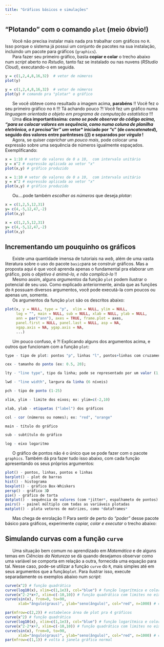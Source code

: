 ```yaml
---
title: "Gráficos básicos e simulações"
---
```



## "Plotando" com o comando `plot` (meio óbvio!) {#sec-basico}

|       Você não precisa instalar mais nada pra trabalhar com gráficos no `R`. Isso porque o sistema já possui um conjunto de pacotes na sua instalação, incluindo um pacote para gráficos (`graphics`).  

|       Para fazer seu primeiro gráfico, basta **copiar e colar** o trecho abaixo num *script* aberto no *Rstudio*, tanto faz se instalado ou nas nuvens (*RStudio Cloud*), executando-o em seguida.

```r
y = c(1,2,4,8,16,32)  # vetor de números
plot(y)
```


```r
y = c(1,2,4,8,16,32)  # vetor de números
plot(y) # comando pra "plotar" o gráfico
```


|       Se você obteve como resultado a imagem acima, **parabéns** !! Você fez o seu primeiro gráfico no `R` !!! Tá achando pouco ?! Você fez um gráfico numa *linguagem orientada a objeto em programa de computação estatística* !!!

|       Uma **dica importantíssima*: como se pode observar do código acima, "para se colocar valores em sequência, como numa coluna de planilha eletrônica, o `R` precisa "ler" um *vetor* iniciado por "c" (de *concatenated*), seguido dos valores entre parênteses (*()*) e separados por *vírgula* !**


|       Agora, se quiser *caprichar um pouco mais*, pode colocar uma expressão sobre uma sequência de números igualmente espaçados. Exemplificando:

<!-- ESCOLHER UM GRÁFICO DO MAPA E MENCIONAR -->

```r
x = 1:10 # vetor de valores de 0 a 10,  com intervalo unitário
y = x^2 # expressão aplicada ao vetor "x"
plot(x,y) # gráfico produzido
```

```r
x = 1:10 # vetor de valores de 0 a 10,  com intervalo unitário
y = x^2 # expressão aplicada ao vetor "x"
plot(x,y) # gráfico produzido
```


|       Ou....pode também *escolher os números* que deseja *plotar*:

```r
x = c(1,2,5,12,31)
y= c(4,-5,12,47,-2)
plot(x,y)
```


```r
x = c(1,2,5,12,31)
y= c(4,-5,12,47,-2)
plot(x,y)
```

## Incrementando um pouquinho os gráficos


|       Existe uma quantidade imensa de tutoriais na *web*, além de uma vasta literatura sobre o uso do pacote `basic`para se construir gráficos. Mas a proposta aqui é que você aprenda apenas o fundamental pra elaborar um gráfico, pois o *objetivo é animá-lo, e não complicá-lo* !!

|       Mesmo assim, alguns *argumentos* da função `plot` podem ilustrar o potencial de seu uso. Como explicado anteriormente, ainda que as funções do `R` possuam diversos argumentos, você pode executá-la com poucos ou apenas um, somente.

|       Os argumentos da função `plot` são os descritos abaixo:

```r
plot(x, y = NULL, type = "p",  xlim = NULL, ylim = NULL,
     log = "", main = NULL, sub = NULL, xlab = NULL, ylab = NULL,
     ann = par("ann"), axes = TRUE, frame.plot = axes,
     panel.first = NULL, panel.last = NULL, asp = NA,
     xgap.axis = NA, ygap.axis = NA,
     ...)
```


|       Um pouco confuso, é ?! Explicando alguns dos argumentos acima, e outros que funcionam com a função `plot`:


```r
type - tipo de plot: pontos "p", linhas "l", pontos+linhas com cruzamento "o", pontos+linhas sem cruzamento "b", linhas verticais "h", steps "s", sem representação "n";

cex - tamanho do ponto (ex: 0.5, 20);

lty - "line type", tipo da linha; pode se representado por um valor (1,2,...) ou por "solid", "dotted", "dashed", "dotdash", "longdash", "twodash";

lwd - "line width", largura da linha (6 níveis)

pch - tipo de ponto (1-25)

xlim, ylim - limite dos eixos; ex: ylim=c(-2,10)

xlab, ylab - etiquetas ("label") dos gráficos

col - cor (números ou nomes); ex: "red", "orange"

main - título do gráfico

sub - subtítulo do gráfico

log - eixo logaritmo

```


|       O gráfico de pontos não é o único que se pode fazer com o pacote `graphics`. Também dá pra fazer tudo isso abaixo, com cada função apresentando os seus próprios argumentos:

```r
plot() - pontos, linhas, pontos e linhas
barplot() - plot de barras
hist() - histograma
boxplot() - gráfico Box-Whiskers
persp() - gráfico 3D
pie() - gráfico de torta
dotplot() - sequência de valores (com *jitter*, espalhameto de pontos)
pairs() - painel múltiplo com todas as variáveis plotadas
matplot() - plota vetores de matrizes, como *dataframes*
```

|       Mas chega de enrolação !! Para sentir de perto do *"poder"* desse pacote básico para gráficos, experimente *copiar, colar e executar* o trecho abaixo:

<!-- ESCOLHER UM GRÁFICO DO MAPA MAIS PERTO DO PRODUTO FINAL -->

## Simulando curvas com a função `curve`

|       Uma situação bem comum no aprendizado em *Matemática* e de alguns temas em *Ciências da Natureza* se dá quando desejamos observar como uma variável se comporta em relação a outra, fornecida uma equação para tal. Nesse caso, pode-se utilizar a função `curve` do `R`, mais simples até em seus argumentos que a função`plot`. Para ilustrar isso, execute separadamente os exemplos abaixo num *script*:


<!-- ESCOLHER ALGUMAS CURVAS DO MAPA -->

```r
curve(x^2) # função quadrática
curve(log10(x), xlim=c(1,1e3), col="blue") # função logarítmica e coloração
curve(x^2-2*x+7, xlim=c(-10,10)) # função quadrática com limites no eixo X
curve(sin(x), from=0, to=90, 
      xlab="ângulo(graus)", ylab="seno(ângulo)", col="red", n=1000) # com etiquetas nos eixos
```


```r
par(mfrow=c(2,2)) # estabelece área de plot pra 4 gráficos
curve(x^2) # função quadrática
curve(log10(x), xlim=c(1,1e3), col="blue") # função logarítmica e coloração
curve(x^2-2*x+7, xlim=c(-10,10)) # função quadrática com limites no eixo X
curve(sin(x), from=0, to=90, 
      xlab="ângulo(graus)", ylab="seno(ângulo)", col="red", n=1000) # com etiquetas nos eixos
par(mfrow=c(1,1)) # volta à janela gráfica normal
```
